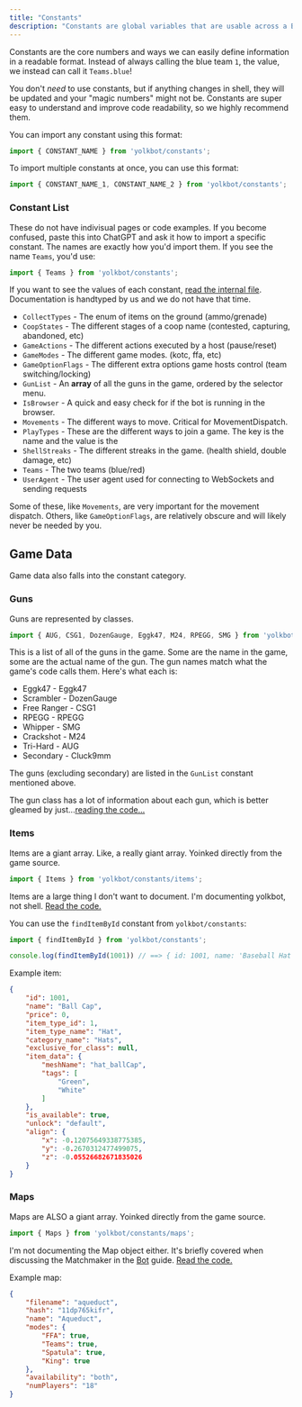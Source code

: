 ```yaml
---
title: "Constants"
description: "Constants are global variables that are usable across a Bot."
---
```


Constants are the core numbers and ways we can easily define information in a readable format. Instead of always calling the blue team `1`, the value, we instead can call it `Teams.blue`!

You don't *need* to use constants, but if anything changes in shell, they will be updated and your "magic numbers" might not be. Constants are super easy to understand and improve code readability, so we highly recommend them.

You can import any constant using this format:

```js
import { CONSTANT_NAME } from 'yolkbot/constants';
```

To import multiple constants at once, you can use this format:

```js
import { CONSTANT_NAME_1, CONSTANT_NAME_2 } from 'yolkbot/constants';
```

### Constant List
These do not have indivisual pages or code examples. If you become confused, paste this into ChatGPT and ask it how to import a specific constant. The names are exactly how you'd import them. If you see the name `Teams`, you'd use:

```js
import { Teams } from 'yolkbot/constants';
```

If you want to see the values of each constant, [read the internal file](https://github.com/enbyte/yolkbot/blob/main/src/constants.js). Documentation is handtyped by us and we do not have that time.

- `CollectTypes` - The enum of items on the ground (ammo/grenade)
- `CoopStates` - The different stages of a coop name (contested, capturing, abandoned, etc)
- `GameActions` - The different actions executed by a host (pause/reset)
- `GameModes` - The different game modes. (kotc, ffa, etc)
- `GameOptionFlags` - The different extra options game hosts control (team switching/locking)
- `GunList` - An **array** of all the guns in the game, ordered by the selector menu.
- `IsBrowser` - A quick and easy check for if the bot is running in the browser.
- `Movements` - The different ways to move. Critical for MovementDispatch.
- `PlayTypes` - These are the different ways to join a game. The key is the name and the value is the 
- `ShellStreaks` - The different streaks in the game. (health shield, double damage, etc)
- `Teams` - The two teams (blue/red)
- `UserAgent` - The user agent used for connecting to WebSockets and sending requests

Some of these, like `Movements`, are very important for the movement dispatch. Others, like `GameOptionFlags`, are relatively obscure and will likely never be needed by you.

## Game Data
Game data also falls into the constant category.

### Guns
Guns are represented by classes.

```js
import { AUG, CSG1, DozenGauge, Eggk47, M24, RPEGG, SMG } from 'yolkbot/constants/guns.js';
```

This is a list of all of the guns in the game. Some are the name in the game, some are the actual name of the gun. The gun names match what the game's code calls them. Here's what each is:

- Eggk47 - Eggk47
- Scrambler - DozenGauge
- Free Ranger - CSG1
- RPEGG - RPEGG
- Whipper - SMG
- Crackshot - M24
- Tri-Hard - AUG
- Secondary - Cluck9mm

The guns (excluding secondary) are listed in the `GunList` constant mentioned above.

The gun class has a lot of information about each gun, which is better gleamed by just...[reading the code...](https://github.com/enbyte/yolkbot/blob/main/src/constants/guns.js)

### Items
Items are a giant array. Like, a really giant array. Yoinked directly from the game source.

```js
import { Items } from 'yolkbot/constants/items';
```

Items are a large thing I don't want to document. I'm documenting yolkbot, not shell. [Read the code.](https://github.com/enbyte/yolkbot/blob/main/src/constants/items.js)

You can use the `findItemById` constant from `yolkbot/constants`:

```js
import { findItemById } from 'yolkbot/constants';

console.log(findItemById(1001)) // ==> { id: 1001, name: 'Baseball Hat', ... }
```

Example item:

```json
{
    "id": 1001,
    "name": "Ball Cap",
    "price": 0,
    "item_type_id": 1,
    "item_type_name": "Hat",
    "category_name": "Hats",
    "exclusive_for_class": null,
    "item_data": {
        "meshName": "hat_ballCap",
        "tags": [
            "Green",
            "White"
        ]
    },
    "is_available": true,
    "unlock": "default",
    "align": {
        "x": -0.12075649338775385,
        "y": -0.2670312477499075,
        "z": -0.05526682671835026
    }
}
```

### Maps
Maps are ALSO a giant array. Yoinked directly from the game source.

```js
import { Maps } from 'yolkbot/constants/maps';
```

I'm not documenting the Map object either. It's briefly covered when discussing the Matchmaker in the [Bot](../classes/bot) guide. [Read the code.](https://github.com/enbyte/yolkbot/blob/main/src/constants/maps.js)

Example map:

```json
{
    "filename": "aqueduct",
    "hash": "11dp765kifr",
    "name": "Aqueduct",
    "modes": {
        "FFA": true,
        "Teams": true,
        "Spatula": true,
        "King": true
    },
    "availability": "both",
    "numPlayers": "18"
}
```